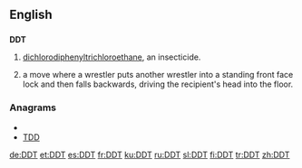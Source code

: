 ==English==

==={{initialism}}===
'''DDT'''

# [[dichlorodiphenyltrichloroethane]], an insecticide.
# {{context|professional wrestling}} a move where a wrestler puts another wrestler into a standing front face lock and then falls backwards, driving the recipient's head into the floor.

===Anagrams===
* {{alphagram|ddt}}
* [[TDD#English|TDD]]

[[de:DDT]]
[[et:DDT]]
[[es:DDT]]
[[fr:DDT]]
[[ku:DDT]]
[[ru:DDT]]
[[sl:DDT]]
[[fi:DDT]]
[[tr:DDT]]
[[zh:DDT]]